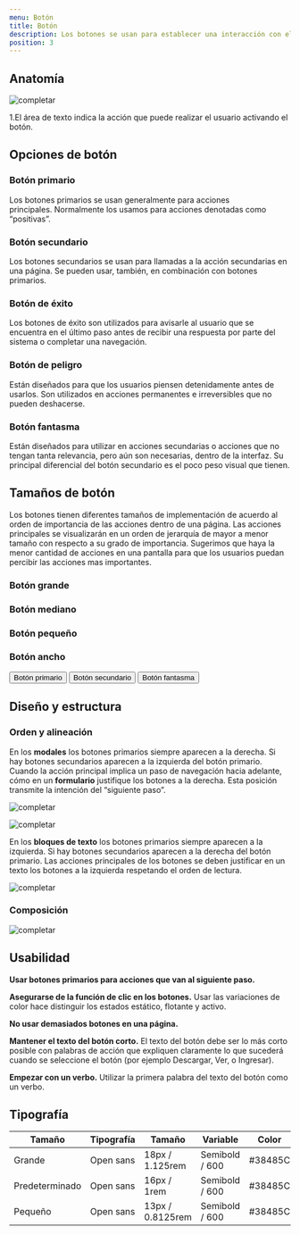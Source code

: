 ```yaml
---
menu: Botón
title: Botón
description: Los botones se usan para establecer una interacción con el usuario. El texto que incluyamos en ellos es fundamental para indicarle la acción específica que queremos que realice en nuestro sitio o aplicación.
position: 3
---
```



## Anatomía

![completar](/componentes/botón/anatomia-1.svg)

1.El área de texto indica la acción que puede realizar el usuario activando el botón.

## Opciones de botón

### Botón primario

Los botones primarios se usan generalmente para acciones principales. Normalmente los usamos para acciones denotadas como “positivas”.

<ButtonExample variant="primary" showDisabled={true} />

### Botón secundario

Los botones secundarios se usan para llamadas a la acción secundarias en una página. Se pueden usar, también, en combinación con botones primarios.

<ButtonExample variant="secondary" showDisabled={true} />

### Botón de éxito

Los botones de éxito son utilizados para avisarle al usuario que se encuentra en el último paso antes de recibir una respuesta por parte del sistema o completar una navegación.

<ButtonExample variant="success" showDisabled={true} />

### Botón de peligro

Están diseñados para que los usuarios piensen detenidamente antes de usarlos. Son utilizados en acciones permanentes e irreversibles que no pueden deshacerse.

<ButtonExample variant="danger" />

### Botón fantasma

Están diseñados para utilizar en acciones secundarias o acciones que no tengan tanta relevancia, pero aún son necesarias, dentro de la interfaz. Su principal diferencial del botón secundario es el poco peso visual que tienen.

<ButtonExample variant="link" />

## Tamaños de botón

Los botones tienen diferentes tamaños de implementación de acuerdo al orden de importancia de las acciones dentro de una página. Las acciones principales se visualizarán en un orden de jerarquía de mayor a menor tamaño con respecto a su grado de importancia. Sugerimos que haya la menor cantidad de acciones en una pantalla para que los usuarios puedan percibir las acciones mas importantes.

### Botón grande

<ButtonSizeExample size="large" />

### Botón mediano

<ButtonSizeExample size="default" />

### Botón pequeño

<ButtonSizeExample size="small" />

### Botón ancho

<div className="btn-block-container">
  <Button type="primary" size="large" className="btn-block">
    Botón primario
  </Button>
  <Button type="secondary" size="large" className="btn-block">
    Botón secundario
  </Button>
  <Button type="link" size="large" className="btn-block">
    Botón fantasma
  </Button>
</div>

## Diseño y estructura

### Orden y alineación

En los **modales** los botones primarios siempre aparecen a la derecha. Si hay botones secundarios aparecen a la izquierda del botón primario. Cuando la acción principal implica un paso de navegación hacia adelante, cómo en un **formulario** justifique los botones a la derecha. Esta posición transmite la intención del “siguiente paso”.

![completar](/componentes/botón/alineacion-1.svg)

![completar](/componentes/botón/alineacion-2.svg)

En los **bloques de texto** los botones primarios siempre aparecen a la izquierda. Si hay botones secundarios aparecen a la derecha del botón primario. Las acciones principales de los botones se deben justificar en un texto los botones a la izquierda respetando el orden de lectura.

![completar](/componentes/botón/alineacion-3.svg)

### Composición

![completar](/componentes/botón/composicion-1.svg)

## Usabilidad

**Usar botones primarios para acciones que van al siguiente paso.**

**Asegurarse de la función de clic en los botones.** Usar las variaciones de color hace distinguir los estados estático, flotante y activo.

**No usar demasiados botones en una página.**

**Mantener el texto del botón corto.** El texto del botón debe ser lo más corto posible con palabras de acción que expliquen claramente lo que sucederá cuando se seleccione el botón (por ejemplo Descargar, Ver, o Ingresar).

**Empezar con un verbo.** Utilizar la primera palabra del texto del botón como un verbo.

## Tipografía

| Tamaño         | Tipografía | Tamaño           | Variable       | Color   |
| -------------- | ---------- | ---------------- | -------------- | ------- |
| Grande         | Open sans  | 18px / 1.125rem  | Semibold / 600 | #38485C |
| Predeterminado | Open sans  | 16px / 1rem      | Semibold / 600 | #38485C |
| Pequeño        | Open sans  | 13px / 0.8125rem | Semibold / 600 | #38485C |
